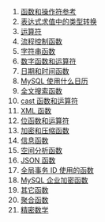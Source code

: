 # [[函数和操作符参考]]
# [[表达式求值中的类型转换]]
# [[运算符]]
# [[流程控制函数]]
# [[字符串函数]]
# [[数字函数和运算符]]
# [[日期和时间函数]]
# [[MySQL 使用什么日历]]
# [[全文搜索函数]]
# [[cast 函数和运算符]]
# [[XML 函数]]
# [[位函数和运算符]]
# [[加密和压缩函数]]
# [[信息函数]]
# [[空间分析函数]]
# [[JSON 函数]]
# [[全局事务 ID 使用的函数]]
# [[MySQL 企业加密函数]]
# [[其它函数]]
# [[聚合函数]]
# [[精密数学]]